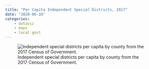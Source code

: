 ```yaml
---
title: "Per Capita Independent Special Districts, 2017"
date: "2020-06-16"
categories: 
    - dataviz
    - maps 
    - local govt
---
```


::: {.column-page}

![Independent special districts per capita by county from the 2017 Census of Government.](../../files/img/totspdistdpc-cog-17.png){fig-align="center"}

:::




